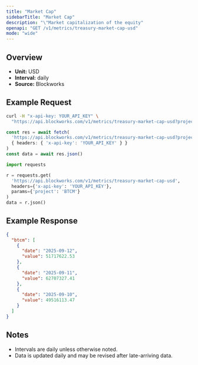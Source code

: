 ```yaml
---
title: "Market Cap"
sidebarTitle: "Market Cap"
description: "\"Market capitalization of the equity"
openapi: "GET /v1/metrics/treasury-market-cap-usd"
mode: "wide"
---
```


## Overview

- **Unit:** USD
- **Interval:** daily
- **Source:** Blockworks

## Example Request

<CodeGroup>

```bash cURL
curl -H "x-api-key: YOUR_API_KEY" \
  "https://api.blockworks.com/v1/metrics/treasury-market-cap-usd?project=BTCM"
```

```typescript TypeScript
const res = await fetch(
  'https://api.blockworks.com/v1/metrics/treasury-market-cap-usd?project=BTCM',
  { headers: { 'x-api-key': 'YOUR_API_KEY' } }
)
const data = await res.json()
```

```python Python
import requests

r = requests.get(
  'https://api.blockworks.com/v1/metrics/treasury-market-cap-usd',
  headers={'x-api-key': 'YOUR_API_KEY'},
  params={'project': 'BTCM'}
)
data = r.json()
```

</CodeGroup>

## Example Response

```json
{
  "btcm": [
    {
      "date": "2025-09-12",
      "value": 51717622.53
    },
    {
      "date": "2025-09-11",
      "value": 62707327.41
    },
    {
      "date": "2025-09-10",
      "value": 49516113.47
    }
  ]
}
```

## Notes
- Intervals are daily unless otherwise noted.
- Data is updated daily and may be revised after late-arriving data.